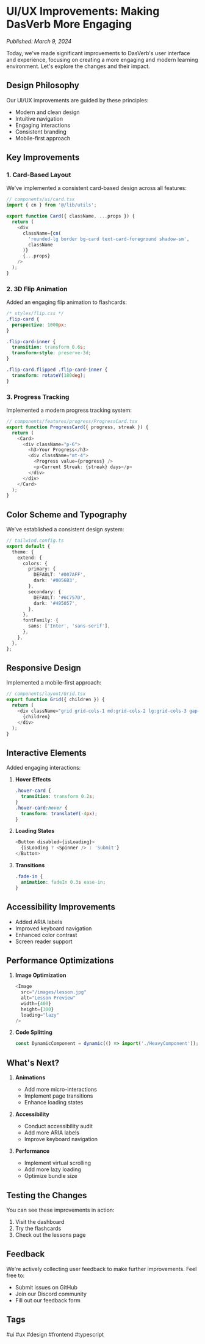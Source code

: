 # UI/UX Improvements: Making DasVerb More Engaging

*Published: March 9, 2024*

Today, we've made significant improvements to DasVerb's user interface and experience, focusing on creating a more engaging and modern learning environment. Let's explore the changes and their impact.

## Design Philosophy

Our UI/UX improvements are guided by these principles:
- Modern and clean design
- Intuitive navigation
- Engaging interactions
- Consistent branding
- Mobile-first approach

## Key Improvements

### 1. Card-Based Layout

We've implemented a consistent card-based design across all features:

```typescript
// components/ui/card.tsx
import { cn } from '@/lib/utils';

export function Card({ className, ...props }) {
  return (
    <div
      className={cn(
        'rounded-lg border bg-card text-card-foreground shadow-sm',
        className
      )}
      {...props}
    />
  );
}
```

### 2. 3D Flip Animation

Added an engaging flip animation to flashcards:

```css
/* styles/flip.css */
.flip-card {
  perspective: 1000px;
}

.flip-card-inner {
  transition: transform 0.6s;
  transform-style: preserve-3d;
}

.flip-card.flipped .flip-card-inner {
  transform: rotateY(180deg);
}
```

### 3. Progress Tracking

Implemented a modern progress tracking system:

```typescript
// components/features/progress/ProgressCard.tsx
export function ProgressCard({ progress, streak }) {
  return (
    <Card>
      <div className="p-6">
        <h3>Your Progress</h3>
        <div className="mt-4">
          <Progress value={progress} />
          <p>Current Streak: {streak} days</p>
        </div>
      </div>
    </Card>
  );
}
```

## Color Scheme and Typography

We've established a consistent design system:

```typescript
// tailwind.config.ts
export default {
  theme: {
    extend: {
      colors: {
        primary: {
          DEFAULT: '#007AFF',
          dark: '#0056B3',
        },
        secondary: {
          DEFAULT: '#6C757D',
          dark: '#495057',
        },
      },
      fontFamily: {
        sans: ['Inter', 'sans-serif'],
      },
    },
  },
};
```

## Responsive Design

Implemented a mobile-first approach:

```typescript
// components/layout/Grid.tsx
export function Grid({ children }) {
  return (
    <div className="grid grid-cols-1 md:grid-cols-2 lg:grid-cols-3 gap-4">
      {children}
    </div>
  );
}
```

## Interactive Elements

Added engaging interactions:

1. **Hover Effects**
   ```css
   .hover-card {
     transition: transform 0.2s;
   }
   .hover-card:hover {
     transform: translateY(-4px);
   }
   ```

2. **Loading States**
   ```typescript
   <Button disabled={isLoading}>
     {isLoading ? <Spinner /> : 'Submit'}
   </Button>
   ```

3. **Transitions**
   ```css
   .fade-in {
     animation: fadeIn 0.3s ease-in;
   }
   ```

## Accessibility Improvements

- Added ARIA labels
- Improved keyboard navigation
- Enhanced color contrast
- Screen reader support

## Performance Optimizations

1. **Image Optimization**
   ```typescript
   <Image
     src="/images/lesson.jpg"
     alt="Lesson Preview"
     width={400}
     height={300}
     loading="lazy"
   />
   ```

2. **Code Splitting**
   ```typescript
   const DynamicComponent = dynamic(() => import('./HeavyComponent'));
   ```

## What's Next?

1. **Animations**
   - Add more micro-interactions
   - Implement page transitions
   - Enhance loading states

2. **Accessibility**
   - Conduct accessibility audit
   - Add more ARIA labels
   - Improve keyboard navigation

3. **Performance**
   - Implement virtual scrolling
   - Add more lazy loading
   - Optimize bundle size

## Testing the Changes

You can see these improvements in action:
1. Visit the dashboard
2. Try the flashcards
3. Check out the lessons page

## Feedback

We're actively collecting user feedback to make further improvements. Feel free to:
- Submit issues on GitHub
- Join our Discord community
- Fill out our feedback form

## Tags
#ui #ux #design #frontend #typescript 